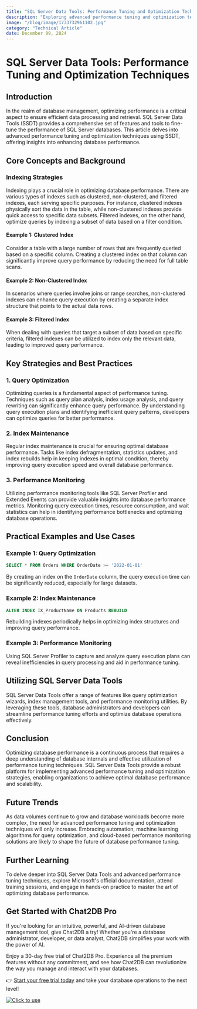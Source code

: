 ```yaml
---
title: "SQL Server Data Tools: Performance Tuning and Optimization Techniques"
description: "Exploring advanced performance tuning and optimization techniques using SQL Server Data Tools."
image: "/blog/image/1733732961102.jpg"
category: "Technical Article"
date: December 09, 2024
---
```


# SQL Server Data Tools: Performance Tuning and Optimization Techniques


<Authors date="December 09, 2024">
  <Author name="Aria Wells" link="https://chat2db.ai" />
</Authors>

## Introduction

In the realm of database management, optimizing performance is a critical aspect to ensure efficient data processing and retrieval. SQL Server Data Tools (SSDT) provides a comprehensive set of features and tools to fine-tune the performance of SQL Server databases. This article delves into advanced performance tuning and optimization techniques using SSDT, offering insights into enhancing database performance.

## Core Concepts and Background

### Indexing Strategies

Indexing plays a crucial role in optimizing database performance. There are various types of indexes such as clustered, non-clustered, and filtered indexes, each serving specific purposes. For instance, clustered indexes physically sort the data in the table, while non-clustered indexes provide quick access to specific data subsets. Filtered indexes, on the other hand, optimize queries by indexing a subset of data based on a filter condition.

#### Example 1: Clustered Index

Consider a table with a large number of rows that are frequently queried based on a specific column. Creating a clustered index on that column can significantly improve query performance by reducing the need for full table scans.

#### Example 2: Non-Clustered Index

In scenarios where queries involve joins or range searches, non-clustered indexes can enhance query execution by creating a separate index structure that points to the actual data rows.

#### Example 3: Filtered Index

When dealing with queries that target a subset of data based on specific criteria, filtered indexes can be utilized to index only the relevant data, leading to improved query performance.

## Key Strategies and Best Practices

### 1. Query Optimization

Optimizing queries is a fundamental aspect of performance tuning. Techniques such as query plan analysis, index usage analysis, and query rewriting can significantly enhance query performance. By understanding query execution plans and identifying inefficient query patterns, developers can optimize queries for better performance.

### 2. Index Maintenance

Regular index maintenance is crucial for ensuring optimal database performance. Tasks like index defragmentation, statistics updates, and index rebuilds help in keeping indexes in optimal condition, thereby improving query execution speed and overall database performance.

### 3. Performance Monitoring

Utilizing performance monitoring tools like SQL Server Profiler and Extended Events can provide valuable insights into database performance metrics. Monitoring query execution times, resource consumption, and wait statistics can help in identifying performance bottlenecks and optimizing database operations.

## Practical Examples and Use Cases

### Example 1: Query Optimization

```sql
SELECT * FROM Orders WHERE OrderDate >= '2022-01-01'
```

By creating an index on the `OrderDate` column, the query execution time can be significantly reduced, especially for large datasets.

### Example 2: Index Maintenance

```sql
ALTER INDEX IX_ProductName ON Products REBUILD
```

Rebuilding indexes periodically helps in optimizing index structures and improving query performance.

### Example 3: Performance Monitoring

Using SQL Server Profiler to capture and analyze query execution plans can reveal inefficiencies in query processing and aid in performance tuning.

## Utilizing SQL Server Data Tools

SQL Server Data Tools offer a range of features like query optimization wizards, index management tools, and performance monitoring utilities. By leveraging these tools, database administrators and developers can streamline performance tuning efforts and optimize database operations effectively.

## Conclusion

Optimizing database performance is a continuous process that requires a deep understanding of database internals and effective utilization of performance tuning techniques. SQL Server Data Tools provide a robust platform for implementing advanced performance tuning and optimization strategies, enabling organizations to achieve optimal database performance and scalability.

## Future Trends

As data volumes continue to grow and database workloads become more complex, the need for advanced performance tuning and optimization techniques will only increase. Embracing automation, machine learning algorithms for query optimization, and cloud-based performance monitoring solutions are likely to shape the future of database performance tuning.

## Further Learning

To delve deeper into SQL Server Data Tools and advanced performance tuning techniques, explore Microsoft's official documentation, attend training sessions, and engage in hands-on practice to master the art of optimizing database performance.


## Get Started with Chat2DB Pro

If you're looking for an intuitive, powerful, and AI-driven database management tool, give Chat2DB a try! Whether you're a database administrator, developer, or data analyst, Chat2DB simplifies your work with the power of AI.

Enjoy a 30-day free trial of Chat2DB Pro. Experience all the premium features without any commitment, and see how Chat2DB can revolutionize the way you manage and interact with your databases.

👉 [Start your free trial today](https://chat2db.ai/pricing) and take your database operations to the next level!


[![Click to use](/image/blog/bg/chat2db.jpg)](https://chat2db.ai/)
